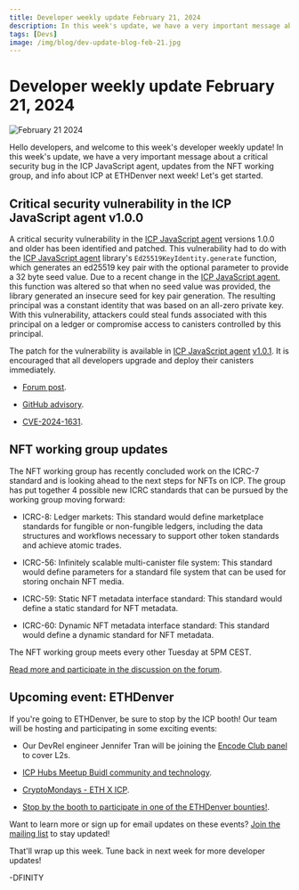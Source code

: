 ```yaml
---
title: Developer weekly update February 21, 2024
description: In this week's update, we have a very important message about a critical security bug in the ICP JavaScript agent, updates from the NFT working group, and info about ICP at ETHDenver next week!
tags: [Devs]
image: /img/blog/dev-update-blog-feb-21.jpg
---
```


# Developer weekly update February 21, 2024

![February 21 2024](../../static/img/blog/dev-update-blog-feb-21.jpg)

Hello developers, and welcome to this week's developer weekly update! In this week's update, we have a very important message about a critical security bug in the ICP JavaScript agent, updates from the NFT working group, and info about ICP at ETHDenver next week! Let's get started.

## Critical security vulnerability in the ICP JavaScript agent v1.0.0

A critical security vulnerability in the [ICP JavaScript agent](https://www.npmjs.com/package/@dfinity/agent) versions 1.0.0 and older has been identified and patched. This vulnerability had to do with the [ICP JavaScript agent](https://www.npmjs.com/package/@dfinity/agent) library's `Ed25519KeyIdentity.generate` function, which generates an ed25519 key pair with the optional parameter to provide a 32 byte seed value. Due to a recent change in the [ICP JavaScript agent](https://www.npmjs.com/package/@dfinity/agent), this function was altered so that when no seed value was provided, the library generated an insecure seed for key pair generation. The resulting principal was a constant identity that was based on an all-zero private key. With this vulnerability, attackers could steal funds associated with this principal on a ledger or compromise access to canisters controlled by this principal.

The patch for the vulnerability is available in [ICP JavaScript agent](https://www.npmjs.com/package/@dfinity/agent) [v1.0.1](https://github.com/dfinity/agent-js/releases/tag/v1.0.1). It is encouraged that all developers upgrade and deploy their canisters immediately.

- [Forum post](https://forum.dfinity.org/t/agent-js-insecure-key-generation-in-ed25519keyidentity-generate/27732).

- [GitHub advisory](https://github.com/advisories/GHSA-c9vv-fhgv-cjc3).

- [CVE-2024-1631](https://nvd.nist.gov/vuln/detail/CVE-2024-1631).

## NFT working group updates

The NFT working group has recently concluded work on the ICRC-7 standard and is looking ahead to the next steps for NFTs on ICP. The group has put together 4 possible new ICRC standards that can be pursued by the working group moving forward:

- ICRC-8: Ledger markets: This standard would define marketplace standards for fungible or non-fungible ledgers, including the data structures and workflows necessary to support other token standards and achieve atomic trades.

- ICRC-56: Infinitely scalable multi-canister file system: This standard would define parameters for a standard file system that can be used for storing onchain NFT media.

- ICRC-59: Static NFT metadata interface standard: This standard would define a static standard for NFT metadata.

- ICRC-60: Dynamic NFT metadata interface standard: This standard would define a dynamic standard for NFT metadata.

The NFT working group meets every other Tuesday at 5PM CEST.

[Read more and participate in the discussion on the forum](https://forum.dfinity.org/t/nft-working-group-next-steps-icrc-8-icrc-56-icrc-59-icrc-60/27698).

## Upcoming event: ETHDenver

If you're going to ETHDenver, be sure to stop by the ICP booth! Our team will be hosting and participating in some exciting events:

- Our DevRel engineer Jennifer Tran will be joining the [Encode Club panel](https://www.encode.club/denver2024) to cover L2s.

- [ICP Hubs Meetup Buidl community and technology](https://lu.ma/icp-denver).

- [CryptoMondays - ETH X ICP](https://www.meetup.com/cryptomondays-denver/events/298354132/?utm_medium=referral&utm_campaign=share-btn_savedevents_share_modal&utm_source=link).

- [Stop by the booth to participate in one of the ETHDenver bounties!](https://www.ethdenver.com/buidlathon).

Want to learn more or sign up for email updates on these events? [Join the mailing list](https://mailchi.mp/internetcomputer/ethdenver2024) to stay updated!

That'll wrap up this week. Tune back in next week for more developer updates!

-DFINITY


